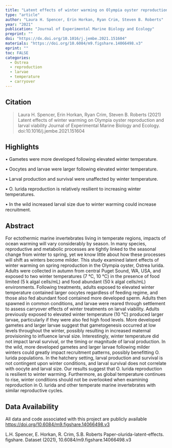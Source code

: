```yaml
---
title: "Latent effects of winter warming on Olympia oyster reproduction and larval viability"
type: "article"
author: "Laura H. Spencer, Erin Horkan, Ryan Crim, Steven B. Roberts"
year: "2021"
publication: "Journal of Experimental Marine Biology and Ecology"
preprint: ""
doi: "https://dx.doi.org/10.1016/j.jembe.2021.151604"
materials: "https://doi.org/10.6084/m9.figshare.14066498.v3"
eprint: ""
toc: FALSE
categories:
  - Ostrea
  - reproduction
  - larvae
  - temperature
  - carryover
---
```


## Citation

> Laura H. Spencer, Erin Horkan, Ryan Crim, Steven B. Roberts (2021) Latent effects of winter warming on Olympia oyster reproduction and larval viability Journal of Experimental Marine Biology and Ecology. doi:10.1016/j.jembe.2021.151604

## Highlights

• Gametes were more developed following elevated winter temperature.

• Oocytes and larvae were larger following elevated winter temperature.

• Larval production and survival were unaffected by winter temperature.

• O. lurida reproduction is relatively resilient to increasing winter temperatures.

• In the wild increased larval size due to winter warming could increase recruitment.

## Abstract

For ectothermic marine invertebrates living in temperate regions, impacts of ocean warming will vary considerably by season. In many species, reproductive and metabolic processes are tightly linked to the seasonal change from winter to spring, yet we know little about how these processes will shift as winters become milder. This study examined latent effects of winter warming on spring reproduction in the Olympia oyster, Ostrea lurida. Adults were collected in autumn from central Puget Sound, WA, USA, and exposed to two winter temperatures (7 °C, 10 °C) in the presence of food limited (5 k algal cells/mL) and food abundant (50 k algal cells/mL) environments. Following treatments, adults exposed to elevated winter temperature contained larger oocytes regardless of feeding regime, and those also fed abundant food contained more developed sperm. Adults then spawned in common conditions, and larvae were reared through settlement to assess carryover effects of winter treatments on larval viability. Adults previously exposed to elevated winter temperature (10 °C) produced larger larvae, particularly if they were also fed high food levels. More developed gametes and larger larvae suggest that gametogenesis occurred at low levels throughout the winter, possibly resulting in increased maternal provisioning to influence larval size. Interestingly, winter temperature did not impact larval survival, or the timing or magnitude of larval production. In the wild, more developed gametes and larger larvae following milder winters could greatly impact recruitment patterns, possibly benefitting O. lurida populations. In the hatchery setting, larval production and survival is not contingent upon winter conditions, and larval survival does not correlate with oocyte and larval size. Our results suggest that O. lurida reproduction is resilient to winter warming. Furthermore, as global temperature continues to rise, winter conditions should not be overlooked when examining reproduction in O. lurida and other temperate marine invertebrates with similar reproductive cycles.

## Data Availability

All data and code associated with this project are publicly available <https://doi.org/10.6084/m9.figshare.14066498.v3>

L.H. Spencer, E. Horkan, R. Crim, S.B. Roberts Paper-olurida-latent-effects. figshare. Dataset (2021), 10.6084/m9.figshare.14066498.v3

